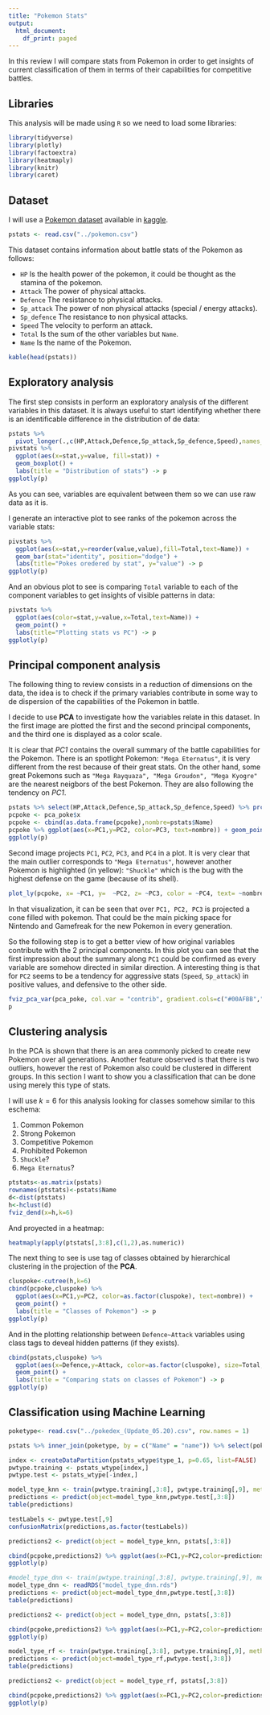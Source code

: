 ```yaml
---
title: "Pokemon Stats"
output:
  html_document:
    df_print: paged
---
```


In this review I will compare stats from Pokemon in order to get insights of current classification of them in terms of their capabilities for competitive battles.

## Libraries

This analysis will be made using `R` so we need to load some libraries:

```r
library(tidyverse)
library(plotly)
library(factoextra)
library(heatmaply)
library(knitr)
library(caret)
```

## Dataset

I will use a [Pokemon dataset](https://www.kaggle.com/shubhamchambhare/pokemons-and-there-stats) available in [kaggle](https://www.kaggle.com).


```r
pstats <- read.csv("../pokemon.csv")
```

This dataset contains information about battle stats of the Pokemon as follows:

- `HP` Is the health power of the pokemon, it could be thought as the stamina of the pokemon.
- `Attack` The power of physical attacks.
- `Defence` The resistance to physical attacks.
- `Sp_attack` The power of non physical attacks (special / energy attacks).
- `Sp_defence` The resistance to non physical attacks.
- `Speed` The velocity to perform an attack.
- `Total` Is the sum of the other variables but `Name`.
- `Name` Is the name of the Pokemon.

```r
kable(head(pstats))
```

## Exploratory analysis

The first step consists in perform an exploratory analysis of the different variables in this dataset. It is always useful to start identifying whether there is an identificable difference in the distribution of de data:

```r
pstats %>% 
  pivot_longer(.,c(HP,Attack,Defence,Sp_attack,Sp_defence,Speed),names_to = "stat") -> pivstats
pivstats %>%
  ggplot(aes(x=stat,y=value, fill=stat)) +
  geom_boxplot() +
  labs(title = "Distribution of stats") -> p
ggplotly(p)
```

As you can see, variables are equivalent between them so we can use raw data as it is.

I generate an interactive plot to see ranks of the pokemon across the variable stats:

```r
pivstats %>%
  ggplot(aes(x=stat,y=reorder(value,value),fill=Total,text=Name)) +
  geom_bar(stat="identity", position="dodge") +
  labs(title="Pokes oredered by stat", y="value") -> p
ggplotly(p)
```

And an obvious plot to see is comparing `Total` variable to each of the component variables to get insights of visible patterns in data:

```r
pivstats %>%
  ggplot(aes(color=stat,y=value,x=Total,text=Name)) +
  geom_point() +
  labs(title="Plotting stats vs PC") -> p
ggplotly(p)
```

## Principal component analysis

The following thing to review consists in a reduction of dimensions on the data, the idea is to check if the primary variables contribute in some way to de dispersion of the capabilities of the Pokemon in battle. 

I decide to use **PCA** to investigate how the variables relate in this dataset. In the first image are plotted the first and the second principal components, and the third one is displayed as a color scale.

It is clear that _PC1_ contains the overall summary of the battle capabilities for the Pokemon. There is an spotlight Pokemon: `"Mega Eternatus"`, it is very different from the rest because of their great stats. On the other hand, some great Pokemons such as `"Mega Rayquaza", "Mega Groudon", "Mega Kyogre"` are the nearest neigbors of the best Pokemon. They are also following the tendency on _PC1_. 

```r
pstats %>% select(HP,Attack,Defence,Sp_attack,Sp_defence,Speed) %>% prcomp() -> pca_poke
pcpoke <- pca_poke$x
pcpoke <- cbind(as.data.frame(pcpoke),nombre=pstats$Name)
pcpoke %>% ggplot(aes(x=PC1,y=PC2, color=PC3, text=nombre)) + geom_point() + labs(title = "Pokes in principal components") -> p
ggplotly(p)
```

Second image projects `PC1`, `PC2`, `PC3`, and `PC4` in a plot. It is very clear that the main outlier corresponds to `"Mega Eternatus"`, however another Pokemon is highlighted (in yellow): `"Shuckle"` which is the bug with the highest defense on the game (because of its shell).

```r
plot_ly(pcpoke, x= ~PC1, y=  ~PC2, z= ~PC3, color = ~PC4, text= ~nombre)
```

In that visualization, it can be seen that over `PC1, PC2, PC3` is projected a cone filled with pokemon. That could be the main picking space for Nintendo and Gamefreak for the new Pokemon in every generation.

So the following step is to get a better view of how original variables contribute with the $2$ principal components. In this plot you can see that the first impression about the summary along `PC1` could be confirmed as every variable are somehow directed in similar direction. A interesting thing is that for `PC2` seems to be a tendency for aggressive stats (`Speed`, `Sp_attack`) in positive values, and defensive to the other side.


```r
fviz_pca_var(pca_poke, col.var = "contrib", gradient.cols=c("#00AFBB","#E7B800","#FC4E07"), repel=TRUE) -> p
p
```

## Clustering analysis

In the PCA is shown that there is an area commonly picked to create new Pokemon over all generations. Another feature observed is that there is two outliers, however the rest of Pokemon also could be clustered in different groups. In this section I want to show you a classification that can be done using merely this type of stats.

I will use $k=6$ for this analysis looking for classes somehow similar to this eschema:

1. Common Pokemon
2. Strong Pokemon
3. Competitive Pokemon
4. Prohibited Pokemon
5. `Shuckle`?
6. `Mega Eternatus`?


```r
ptstats<-as.matrix(pstats)
rownames(ptstats)<-pstats$Name
d<-dist(ptstats)
h<-hclust(d)
fviz_dend(x=h,k=6)
```

And proyected in a heatmap:

```r
heatmaply(apply(ptstats[,3:8],c(1,2),as.numeric))
```

The next thing to see is use tag of classes obtained by hierarchical clustering in the projection of the **PCA**.


```r
cluspoke<-cutree(h,k=6)
cbind(pcpoke,cluspoke) %>%
  ggplot(aes(x=PC1,y=PC2, color=as.factor(cluspoke), text=nombre)) +
  geom_point() +
  labs(title = "Classes of Pokemon") -> p
ggplotly(p)
```

And in the plotting relationship between `Defence~Attack` variables using class tags to deveal hidden patterns (if they exists).


```r
cbind(pstats,cluspoke) %>%
  ggplot(aes(x=Defence,y=Attack, color=as.factor(cluspoke), size=Total, text=Name)) +
  geom_point() +
  labs(title = "Comparing stats on classes of Pokemon") -> p
ggplotly(p)
```


## Classification using Machine Learning

```r
poketype<- read.csv("../pokedex_(Update_05.20).csv", row.names = 1)
```


```r
pstats %>% inner_join(poketype, by = c("Name" = "name")) %>% select(pokedex_number,Name,HP,Attack,Defence,Sp_attack,Sp_defence,Speed,type_1) -> pstats_wtype
```


```r
index <- createDataPartition(pstats_wtype$type_1, p=0.65, list=FALSE)
pwtype.training <- pstats_wtype[index,]
pwtype.test <- pstats_wtype[-index,]
```


```r
model_type_knn <- train(pwtype.training[,3:8], pwtype.training[,9], method="knn", preProcess = c("center","scale"))
predictions <- predict(object=model_type_knn,pwtype.test[,3:8])
table(predictions)
```

```r
testLabels <- pwtype.test[,9]
confusionMatrix(predictions,as.factor(testLabels))
```


```r
predictions2 <- predict(object = model_type_knn, pstats[,3:8])
```


```r
cbind(pcpoke,predictions2) %>% ggplot(aes(x=PC1,y=PC2,color=predictions2, text=nombre)) + geom_point() + labs(title="Prediction using K Nearest Neibourghs") -> p
ggplotly(p)
```


```r
#model_type_dnn <- train(pwtype.training[,3:8], pwtype.training[,9], method="dnn", preProcess = c("center","scale"))
model_type_dnn <- readRDS("model_type_dnn.rds")
predictions <- predict(object=model_type_dnn,pwtype.test[,3:8])
table(predictions)
```


```r
predictions2 <- predict(object = model_type_dnn, pstats[,3:8])
```


```r
cbind(pcpoke,predictions2) %>% ggplot(aes(x=PC1,y=PC2,color=predictions2, text=nombre)) + geom_point() + labs(title = "Prediction using Deep Neural Network") -> p
ggplotly(p)
```



```r
model_type_rf <- train(pwtype.training[,3:8], pwtype.training[,9], method="rf", preProcess = c("center","scale"))
predictions <- predict(object=model_type_rf,pwtype.test[,3:8])
table(predictions)
```


```r
predictions2 <- predict(object = model_type_rf, pstats[,3:8])
```


```r
cbind(pcpoke,predictions2) %>% ggplot(aes(x=PC1,y=PC2,color=predictions2, text=nombre)) + geom_point() + labs(title = "Predictions using Random Forest") -> p
ggplotly(p)
```






